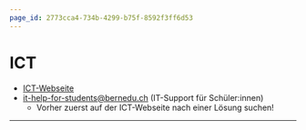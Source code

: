 ```yaml
---
page_id: 2773cca4-734b-4299-b75f-8592f3ff6d53
---
```


# ICT
- [ICT-Webseite](https://ict.gbsl.website/)
- [it-help-for-students@bernedu.ch](mailto:it-help-for-students@bernedu.ch) (IT-Support für Schüler:innen)
  - Vorher zuerst auf der ICT-Webseite nach einer Lösung suchen!

---
